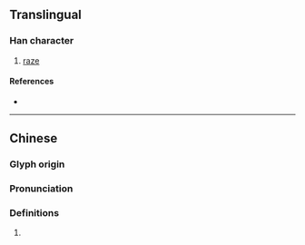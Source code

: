 {{character info}}
==Translingual==

===Han character===
{{Han char|rn=64|rad=手|as=11|sn=14|four=52021|canj=QJJL|ids=⿰扌斬}}

# [[raze]]

====References====
* {{Han ref|kx=0451.230|dkj=12637|dj=0802.010|hdz=31942.090|uh=6472|ud=25714|bh=E1DF|bd=57823}}

----

==Chinese==
{{zh-forms|s=𰓼}}

===Glyph origin===
{{Han etym}}

===Pronunciation===
{{zh-pron
|m=chàn
|c=saam3
|mc=y
|oc=y
|ma=
|cat=
}}

===Definitions===
{{zh-hanzi}}

# {{rfdef|zh}}